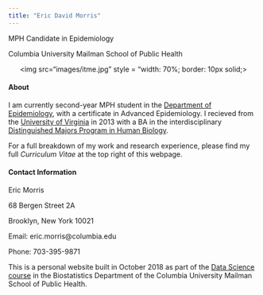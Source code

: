 ```yaml
---
title: "Eric David Morris"
---
```


<link rel="stylesheet" href="academicons/css/academicons.min.css"/>

MPH Candidate in Epidemiology

Columbia University Mailman School of Public Health


<center> 

<img src="images/itme.jpg" style = "width: 70%; border: 10px solid;>

</center>


#### About

I am currently second-year MPH student in the [Department of Epidemiology](https://www.mailman.columbia.edu/become-student/departments/epidemiology), with a certificate in Advanced Epidemiology. I recieved from the [University of Virginia](http://www.virginia.edu/) in 2013 with a BA in the interdisciplinary [Distinguished Majors Program in Human Biology](http://www.virginia.edu/humanbiology/Home_page/home_page.htm).

For a full breakdown of my work and research experience, please find my full *Curriculum Vitae* at the top right of this webpage. 



#### Contact Information


Eric Morris

68 Bergen Street 2A

Brooklyn, New York 10021



Email: eric.morris@columbia.edu

Phone: 703-395-9871





This is a personal website built in October 2018 as part of the [Data Science course](http://p8105.com/index.html) in the Biostatistics Department of the Columbia University Mailman School of Public Health. 
